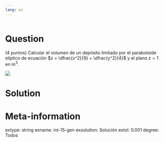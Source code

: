 ```yaml
---
lang: es
---
```


```r
```

Question
========
(4 puntos) Calcular el volumen de un depósito limitado por el paraboloide elíptico de ecuación $z = \dfrac{x^2}{9} + \dfrac{y^2}{4}$ y el plano $z = 1$ en m$^3$.

![](/run/media/alf/datos/misrepositorios/docencia/repositorio-ejercicios/img/paraboloide-eliptico.png)


Solution
========



Meta-information
================
extype: string
exname: int-15-gen
exsolution: Solución
extol: 0.001
degree: Todos